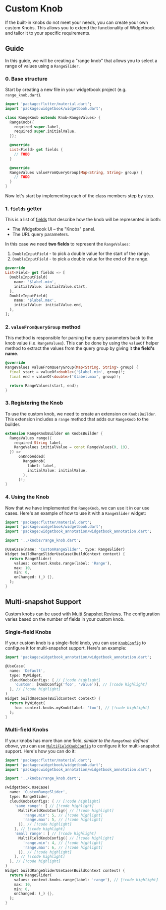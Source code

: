 # Custom Knob

If the built-in knobs do not meet your needs, you can create your own custom Knobs. This
allows you to extend the functionality of Widgetbook and tailor it to your specific requirements.

## Guide

In this guide, we will be creating a "range knob" that allows you to select a range of values using a `RangeSlider`.

### 0. Base structure

Start by creating a new file in your widgetbook project (e.g. `range_knob.dart`).

```dart title=widgetbook/lib/knobs/range_knob.dart
import 'package:flutter/material.dart';
import 'package:widgetbook/widgetbook.dart';

class RangeKnob extends Knob<RangeValues> {
  RangeKnob({
    required super.label,
    required super.initialValue,
  });

  @override
  List<Field> get fields {
    // TODO
  }

  @override
  RangeValues valueFromQueryGroup(Map<String, String> group) {
    // TODO
  }
}
```

Now let's start by implementing each of the class members step by step.

### 1. `fields` getter

This is a list of [fields](/essentials/fields) that describe how the knob will be represented in both:

* The Widgetbook UI – the "Knobs" panel.
* The URL query parameters.

In this case we need **two fields** to represent the `RangeValues`:

1. `DoubleInputField` - to pick a double value for the start of the range.
2. `DoubleInputField` - to pick a double value for the end of the range.

```dart
@override
List<Field> get fields => [
  DoubleInputField(
    name: '$label.min',
    initialValue: initialValue.start,
  ),
  DoubleInputField(
    name: '$label.max',
    initialValue: initialValue.end,
  ),
];
```

### 2. `valueFromQueryGroup` method

This method is responsible for parsing the query parameters back to the knob value (i.e. `RangeValues`). This can be done by using the `valueOf` helper method to extract the values from the query group by giving it **the field's name**.

```dart
@override
RangeValues valueFromQueryGroup(Map<String, String> group) {
  final start = valueOf<double>('$label.min', group)!;
  final end = valueOf<double>('$label.max', group)!;

  return RangeValues(start, end);
}
```

### 3. Registering the Knob

To use the custom knob, we need to create an extension on `KnobsBuilder`. This extension includes a `range` method that adds our `RangeKnob` to the builder.

```dart
extension RangeKnobBuilder on KnobsBuilder {
  RangeValues range({
    required String label,
    RangeValues initialValue = const RangeValues(0, 10),
  }) =>
      onKnobAdded(
        RangeKnob(
          label: label,
          initialValue: initialValue,
        ),
      )!;
}
```

### 4. Using the Knob

Now that we have implemented the `RangeKnob`, we can use it in our use cases. Here's an example of how to use it with a `RangeSlider` widget:

```dart title=widgetbook/lib/widgets/range_slider_use_case.dart
import 'package:flutter/material.dart';
import 'package:widgetbook/widgetbook.dart';
import 'package:widgetbook_annotation/widgetbook_annotation.dart';

import '../knobs/range_knob.dart';

@UseCase(name: 'CustomRangeSlider', type: RangeSlider)
Widget buildRangeSliderUseCase(BuildContext context) {
  return RangeSlider(
    values: context.knobs.range(label: 'Range'),
    max: 10,
    min: 0,
    onChanged: (_) {},
  );
}
```

## Multi-snapshot Support

Custom knobs can be used with [Multi Snapshot Reviews](/cloud/snapshots/multi-snapshot). The configuration varies based on the number of fields in your custom knob.

### Single-field Knobs

If your custom knob is a single-field knob, you can use  [`KnobConfig`](https://pub.dev/documentation/widgetbook_annotation/latest/widgetbook_annotation/KnobConfig-class.html) to configure it for multi-snapshot support. Here's an example:

```dart title=widgetbook/lib/widgets/custom_widget.dart
import 'package:widgetbook_annotation/widgetbook_annotation.dart';

@UseCase(
  name: 'Default',
  type: MyWidget,
  cloudKnobsConfigs: { // [!code highlight]
    'custom': [KnobConfig('foo', 'value')], // [!code highlight]
  }, // [!code highlight]
)
Widget buildUseCase(BuildContext context) {
  return MyWidget(
    foo: context.knobs.myKnob(label: 'foo'), // [!code highlight]
  );
}
```

### Multi-field Knobs

If your knobs has more than one field, _similar to the `RangeKnob` defined above_, you can use [`MultiFieldKnobConfig`](https://pub.dev/documentation/widgetbook_annotation/latest/widgetbook_annotation/MultiFieldKnobConfig-class.html) to configure it for multi-snapshot support. Here's how you can do it:

```dart title=widgetbook/lib/widgets/range_slider_use_case.dart
import 'package:flutter/material.dart';
import 'package:widgetbook/widgetbook.dart';
import 'package:widgetbook_annotation/widgetbook_annotation.dart';

import '../knobs/range_knob.dart';

@widgetbook.UseCase(
  name: 'CustomRangeSlider',
  type: RangeSlider,
  cloudKnobsConfigs: { // [!code highlight]
    'same range': [ // [!code highlight]
      MultiFieldKnobConfig({ // [!code highlight]
        'range.min': 5, // [!code highlight]
        'range.max': 5, // [!code highlight]
      }), // [!code highlight]
    ], // [!code highlight]
    'small range': [ // [!code highlight]
      MultiFieldKnobConfig({ // [!code highlight]
        'range.min': 4, // [!code highlight]
        'range.max': 6, // [!code highlight]
      }), // [!code highlight]
    ], // [!code highlight]
  }, // [!code highlight]
)
Widget buildRangeSliderUseCase(BuildContext context) {
  return RangeSlider(
    values: context.knobs.range(label: 'range'), // [!code highlight]
    max: 10,
    min: 0,
    onChanged: (_) {},
  );
}
```
